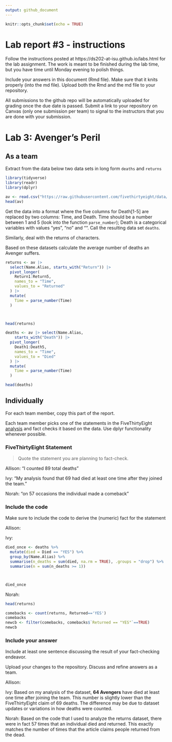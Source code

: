 ```yaml
---
output: github_document
---
```


<!-- README.md is generated from README.Rmd. Please edit the README.Rmd file -->


```r
knitr::opts_chunk$set(echo = TRUE)
```

# Lab report #3 - instructions

Follow the instructions posted at https://ds202-at-isu.github.io/labs.html for the lab assignment. The work is meant to be finished during the lab time, but you have time until Monday evening to polish things.

Include your answers in this document (Rmd file). Make sure that it knits properly (into the md file). Upload both the Rmd and the md file to your repository.  

All submissions to the github repo will be automatically uploaded for grading once the due date is passed.
Submit a link to your repository on Canvas (only one submission per team) to signal to the instructors that you are done with your submission.

# Lab 3: Avenger's Peril

## As a team

Extract from the data below two data sets in long form `deaths` and `returns`
```r
library(tidyverse)
library(readr)
library(dplyr)
```

```r
av <- read.csv("https://raw.githubusercontent.com/fivethirtyeight/data/master/avengers/avengers.csv", stringsAsFactors = FALSE)
head(av)
```

Get the data into a format where the five columns for Death[1-5] are replaced by two columns: Time, and Death. Time should be a number between 1 and 5 (look into the function `parse_number`); Death is a categorical variables with values "yes", "no" and "". Call the resulting data set `deaths`. 

Similarly, deal with the returns of characters.

Based on these datasets calculate the average number of deaths an Avenger suffers. 
```r
returns <- av |> 
  select(Name.Alias, starts_with("Return")) |>
  pivot_longer(
    Return1:Return5,
    names_to = "Time",
    values_to = "Returned"
  ) |>
  mutate(
    Time = parse_number(Time)
  )



head(returns)

deaths <- av |> select(Name.Alias,
    starts_with("Death")) |>
  pivot_longer(
    Death1:Death5,
    names_to = "Time",
    values_to = "Died"
  ) |>
  mutate(
    Time = parse_number(Time)
  )

head(deaths)

```


## Individually

For each team member, copy this part of the report. 

Each team member picks one of the statements in the FiveThirtyEight [analysis](https://fivethirtyeight.com/features/avengers-death-comics-age-of-ultron/) and fact checks it based on the data. Use dplyr functionality whenever possible.

### FiveThirtyEight Statement

> Quote the statement you are planning to fact-check.

Allison: "I counted 89 total deaths"

Ivy: "My analysis found that 69 had died at least one time after they joined the team."

Norah: "on 57 occasions the individual made a comeback"

### Include the code

Make sure to include the code to derive the (numeric) fact for the statement

Allison: 

Ivy: 
```r
died_once <- deaths %>%
  mutate(died = Died == "YES") %>% 
  group_by(Name.Alias) %>%
  summarise(n_deaths = sum(died, na.rm = TRUE), .groups = "drop") %>%
  summarise(n = sum(n_deaths >= 1))



died_once
```


Norah: 
```r

head(returns)

comebacks <- count(returns, Returned=='YES')
comebacks
newcb <- filter(comebacks, comebacks$`Returned == "YES"`==TRUE)
newcb

```

### Include your answer

Include at least one sentence discussing the result of your fact-checking endeavor.

Upload your changes to the repository. Discuss and refine answers as a team.

Allison:

Ivy: Based on my analysis of the dataset, **64 Avengers** have died at least one time after joining the team. This number is slightly lower than the FiveThirtyEight claim of 69 deaths. The difference may be due to dataset updates or variations in how deaths were counted.

Norah: Based on the code that I used to analyze the returns dataset, there were in fact 57 times that an individual died and returned. This exactly matches the number of times that the article claims people returned from the dead.
